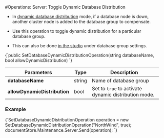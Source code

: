 
#Operations: Server: Toggle Dynamic Database Distribution
<Admonition type="note" title="">

* In [dynamic database distribution](../../../server/clustering/distribution/distributed-database.mdx#dynamic-database-distribution) mode, 
if a database node is down, another cluster node is added to the database group to compensate.  

* Use this operation to toggle dynamic distribution for a particular database group.  

* This can also be done [in the studio](../../../studio/database/settings/manage-database-group.mdx#database-group-topology---actions) under 
database group settings.  

</Admonition>




<TabItem value="syntax" label="syntax">
<CodeBlock language="csharp">
{`public SetDatabaseDynamicDistributionOperation(string databaseName, bool allowDynamicDistribution)
`}
</CodeBlock>
</TabItem>

| Parameters | Type | Description |
| - | - | - |
| **databaseName** | string | Name of database group |
| **allowDynamicDistribution** | bool | Set to `true` to activate dynamic distribution mode. |
### Example

<TabItem value="operation" label="operation">
<CodeBlock language="csharp">
{`SetDatabaseDynamicDistributionOperation operation =
    new SetDatabaseDynamicDistributionOperation("NorthWind", true);
documentStore.Maintenance.Server.Send(operation);
`}
</CodeBlock>
</TabItem>




